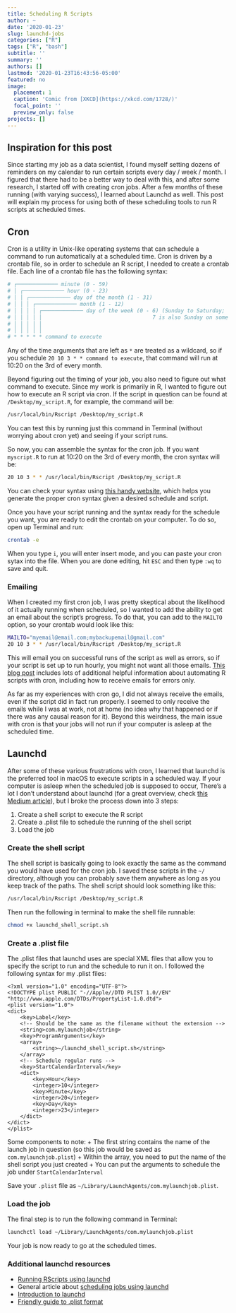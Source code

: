 ```yaml
---
title: Scheduling R Scripts
author: ~
date: '2020-01-23'
slug: launchd-jobs
categories: ["R"]
tags: ["R", "bash"]
subtitle: ''
summary: ''
authors: []
lastmod: '2020-01-23T16:43:56-05:00'
featured: no
image:
  placement: 1
  caption: 'Comic from [XKCD](https://xkcd.com/1728/)'
  focal_point: ''
  preview_only: false
projects: []
---
```


## Inspiration for this post

Since starting my job as a data scientist, I found myself setting dozens of reminders on my calendar to run certain scripts every day / week / month. I figured that there had to be a better way to deal with this, and after some research, I started off with creating cron jobs. After a few months of these running (with varying success), I learned about Launchd as well. This post will explain my process for using both of these scheduling tools to run R scripts at scheduled times.

## Cron

Cron is a utility in Unix-like operating systems that can schedule a command to run automatically at a scheduled time. Cron is driven by a crontab file, so in order to schedule an R script, I needed to create a crontab file. Each line of a crontab file has the following syntax:

```bash
# ┌───────────── minute (0 - 59)
# │ ┌───────────── hour (0 - 23)
# │ │ ┌───────────── day of the month (1 - 31)
# │ │ │ ┌───────────── month (1 - 12)
# │ │ │ │ ┌───────────── day of the week (0 - 6) (Sunday to Saturday;
# │ │ │ │ │                                   7 is also Sunday on some systems)
# │ │ │ │ │
# │ │ │ │ │
# * * * * * command to execute
```

Any of the time arguments that are left as `*` are treated as a wildcard, so if you schedule `20 10 3 * * command to execute`, that command will run at 10:20 on the 3rd of every month.

Beyond figuring out the timing of your job, you also need to figure out what command to execute. Since my work is primarily in R, I wanted to figure out how to execute an R script via cron. If the script in question can be found at `/Desktop/my_script.R`, for example, the command will be:

```bash
/usr/local/bin/Rscript /Desktop/my_script.R
```

You can test this by running just this command in Terminal (without worrying about cron yet) and seeing if your script runs.

So now, you can assemble the syntax for the cron job. If you want `myscript.R` to run at 10:20 on the 3rd of every month, the cron syntax will be:

```bash
20 10 3 * * /usr/local/bin/Rscript /Desktop/my_script.R
```

You can check your syntax using [this handy website](https://crontab-generator.org/), which helps you generate the proper cron syntax given a desired schedule and script.

Once you have your script running and the syntax ready for the schedule you want, you are ready to edit the crontab on your computer. To do so, open up Terminal and run:

```bash
crontab -e
```

When you type `i`, you will enter insert mode, and you can paste your cron sytax into the file. When you are done editing, hit `ESC` and then type `:wq` to save and quit.

### Emailing

When I created my first cron job, I was pretty skeptical about the likelihood of it actually running when scheduled, so I wanted to add the ability to get an email about the script's progress. To do that, you can add to the `MAILTO` option, so your crontab would look like this:

```bash
MAILTO="myemail@email.com;mybackupemail@gmail.com"
20 10 3 * * /usr/local/bin/Rscript /Desktop/my_script.R
```

This will email you on successful runs of the script as well as errors, so if your script is set up to run hourly, you might not want all those emails. [This blog post](https://stevenmortimer.com/automating-r-scripts-with-cron/) includes lots of additional helpful information about automating R scripts with cron, including how to receive emails for errors only.

As far as my experiences with cron go, I did not always receive the emails, even if the script did in fact run properly. I seemed to only receive the emails while I was at work, not at home (no idea why that happened or if there was any causal reason for it). Beyond this weirdness, the main issue with cron is that your jobs will not run if your computer is asleep at the scheduled time.

## Launchd

After some of these various frustrations with cron, I learned that launchd is the preferred tool in macOS to execute scripts in a scheduled way. If your computer is asleep when the scheduled job is supposed to occur,  There's a lot I don't understand about launchd (for a great overview, check [this Medium article](https://medium.com/swlh/how-to-use-launchd-to-run-services-in-macos-b972ed1e352)), but I broke the process down into 3 steps:

1. Create a shell script to execute the R script
2. Create a .plist file to schedule the running of the shell script
3. Load the job

### Create the shell script

The shell script is basically going to look exactly the same as the command you would have used for the cron job. I saved these scripts in the `~/` directory, although you can probably save them anywhere as long as you keep track of the paths. The shell script should look something like this:

```bash
/usr/local/bin/Rscript /Desktop/my_script.R
```

Then run the following in terminal to make the shell file runnable:

```bash
chmod +x launchd_shell_script.sh
```


### Create a .plist file

The .plist files that launchd uses are special XML files that allow you to specify the script to run and the schedule to run it on. I followed the following syntax for my .plist files:

```
<?xml version="1.0" encoding="UTF-8"?>
<!DOCTYPE plist PUBLIC "-//Apple//DTD PLIST 1.0//EN" "http://www.apple.com/DTDs/PropertyList-1.0.dtd">
<plist version="1.0">
<dict>
    <key>Label</key>
    <!-- Should be the same as the filename without the extension -->
    <string>com.mylaunchjob</string>
    <key>ProgramArguments</key>
    <array>
        <string>~/launchd_shell_script.sh</string>
    </array>
    <!-- Schedule regular runs -->
    <key>StartCalendarInterval</key>
    <dict>
        <key>Hour</key>
        <integer>10</integer>
        <key>Minute</key>
        <integer>20</integer>
        <key>Day</key>
        <integer>23</integer>
    </dict>
</dict>
</plist>
```
Some components to note:
+ The first string contains the name of the launch job in question (so this job would be saved as `com.mylaunchjob.plist`)
+ Within the array, you need to put the name of the shell script you just created
+ You can put the arguments to schedule the job under `StartCalendarInterval`

Save your `.plist` file as `~/Library/LaunchAgents/com.mylaunchjob.plist`.

### Load the job

The final step is to run the following command in Terminal:

```bash
launchctl load ~/Library/LaunchAgents/com.mylaunchjob.plist
```

Your job is now ready to go at the scheduled times.

### Additional launchd resources

+ [Running RScripts using launchd](https://willchernoff.com/2013/04/23/periodically-run-an-r-script-as-a-background-process-using-launchd-under-osx/)
+ General article about [scheduling jobs using launchd](https://nathangrigg.com/2012/07/schedule-jobs-using-launchd)
+ [Introduction to launchd](https://medium.com/swlh/how-to-use-launchd-to-run-services-in-macos-b972ed1e352)
+ [Friendly guide to .plist format](https://killtheyak.com/schedule-jobs-launchd/)
